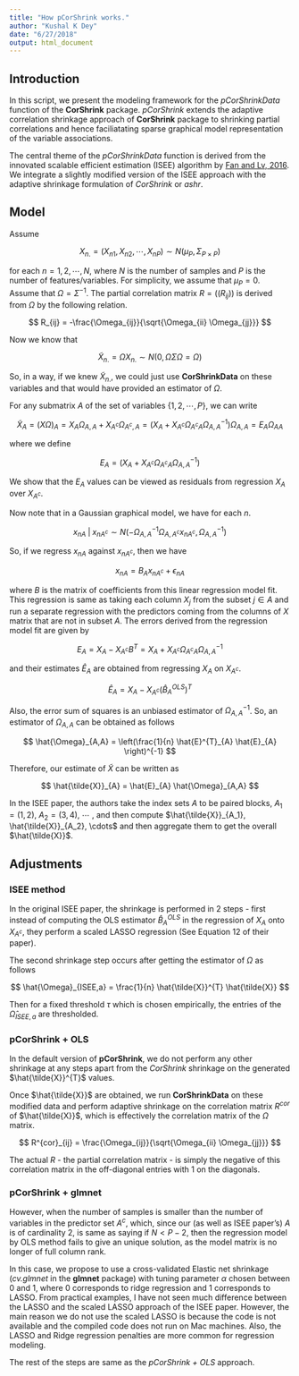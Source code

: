 ```yaml
---
title: "How pCorShrink works."
author: "Kushal K Dey"
date: "6/27/2018"
output: html_document
---
```


## Introduction

In this script, we present the modeling framework for the *pCorShrinkData* function of 
the **CorShrink** package. *pCorShrink* extends the adaptive correlation shrinkage
approach of **CorShrink** package to shrinking partial correlations and hence 
faciliatating sparse graphical model representation of the variable associations.

The central theme of the *pCorShrinkData* function is derived from the innovated
scalable efficient estimation (ISEE) algorithm by [Fan and Lv, 2016](https://projecteuclid.org/euclid.aos/1473685270). We integrate a slightly 
modified version of the ISEE approach with the adaptive shrinkage
formulation of *CorShrink* or *ashr*.

## Model

Assume 

$$ X_{n.} = \left( X_{n1}, X_{n2}, \cdots, X_{nP} \right ) \sim N \left (\mu_P, \Sigma_{P \times P} \right ) $$

for each $n=1,2,\cdots, N$, where $N$ is the number of samples and $P$ is the number of features/variables.
For simplicity, we assume that $\mu_{P} = 0$. Assume that $\Omega = \Sigma^{-1}$. The partial correlation matrix $R = ((R_{ij}))$ is derived from $\Omega$ by the following relation.

$$ R_{ij} = -\frac{\Omega_{ij}}{\sqrt{\Omega_{ii} \Omega_{jj}}} $$

Now we know that 

$$ \tilde{X}_{n.} = \Omega X_{n.} \sim N(0, \Omega \Sigma \Omega = \Omega) $$

So, in a way, if we knew $\tilde{X}_{n.}$, we could just use **CorShrinkData** on 
these variables and that would have provided an estimator of $\Omega$. 

For any submatrix $A$ of the set of variables $\left\{1, 2, \cdots, P \right \}$,
we can write 

$$ \tilde{X}_{A} = (X \Omega)_{A} = X_{A} \Omega_{A,A} + X_{A^{c}} \Omega_{A^{c},A}  = (X_{A} + X_{A^{c}}\Omega_{A^{c}A} \Omega^{-1}_{A,A}) \Omega_{A,A} = E_{A} \Omega_{AA}$$

where we define 

$$ E_{A} = (X_{A} + X_{A^{c}}\Omega_{A^{c}A} \Omega^{-1}_{A,A}) $$

We show that the $E_{A}$ values can be viewed as residuals from regression $X_{A}$ over $X_{A^{c}}$.

Now note that in a Gaussian graphical model, we have for each $n$.

$$ x_{nA} \; | \;  x_{nA^{c}}  \sim N \left ( - \Omega^{-1}_{A,A} \Omega_{A, A^{c}} x_{nA^{c}}, \Omega^{-1}_{A,A} \right)  $$

So, if we regress $x_{nA}$ against $x_{nA^{c}}$, then we have

$$ x_{nA} = B_{A} x_{nA^{c}} + \epsilon_{nA} $$

where $B$ is the matrix of coefficients from this linear regression model fit. This regression is same as
taking each column $X_{j}$ from the subset $j \in A$ and run a separate regression with the predictors coming from the columns of $X$ matrix that are not in subset $A$. The errors derived from the regression model fit are given by 

$$ E_{A} = X_{A} - X_{A^{c}} B^{T} = X_{A} + X_{A^{c}}\Omega_{A^{c}A} \Omega^{-1}_{A,A} $$

and their estimates $\hat{E}_{A}$ are obtained from regressing $X_{A}$ on $X_{A^{c}}$.

$$ \hat{E}_{A} = X_{A} - X_{A^{c}}(\hat{B}^{OLS}_{A})^{T} $$

Also, the error sum of squares is an unbiased estimator of $\Omega^{-1}_{A,A}$. So, an estimator of
$\Omega_{A,A}$ can be obtained as follows 

$$ \hat{\Omega}_{A,A} = \left(\frac{1}{n} \hat{E}^{T}_{A} \hat{E}_{A} \right)^{-1} $$

Therefore, our estimate of $\tilde{X}$ can be written as 

$$ \hat{\tilde{X}}_{A} = \hat{E}_{A} \hat{\Omega}_{A,A} $$

In the ISEE paper, the authors take the index sets $A$ to be paired blocks, $A_1 = (1,2)$, $A_2 = (3,4)$,
$\cdots$ , and then compute  $\hat{\tilde{X}}_{A_1}, \hat{\tilde{X}}_{A_2}, \cdots$ and then aggregate
them to get the overall $\hat{\tilde{X}}$.


## Adjustments 

### ISEE  method 

In the original ISEE paper, the shrinkage is performed in 2 steps - first instead of computing the OLS estimator $\hat{B}^{OLS}_{A}$ in the regression of $X_A$ onto $X_{A^{c}}$, they perform a scaled LASSO regression (See Equation 12 of their paper).

The second shrinkage step occurs after getting the estimator of $\Omega$ as follows

$$ \hat{\Omega}_{ISEE,a} = \frac{1}{n} \hat{\tilde{X}}^{T} \hat{\tilde{X}} $$

Then for a fixed threshold $\tau$ which is chosen empirically, the entries of the $\hat{\Omega}_{ISEE,a}$ are
thresholded. 


### pCorShrink + OLS

In the default version of **pCorShrink**, we do not perform any other shrinkage at any steps 
apart from the *CorShrink* shrinkage on the generated $\hat{\tilde{X}}^{T}$ values. 

Once $\hat{\tilde{X}}$ are obtained, we run **CorShrinkData** on these modified data and perform
adaptive shrinkage on the correlation matrix $R^{cor}$ of $\hat{\tilde{X}}$, which is effectively the correlation matrix of the $\Omega$ matrix.

$$ R^{cor}_{ij} = \frac{\Omega_{ij}}{\sqrt{\Omega_{ii} \Omega_{jj}}} $$

The actual $R$ - the partial correlation matrix - is simply the negative of this correlation matrix in the 
off-diagonal entries with $1$ on the diagonals. 


### pCorShrink + glmnet

However, when the number of samples is smaller than the number of variables in the predictor set $A^{c}$, 
which, since our (as well as ISEE paper's) $A$ is of cardinality $2$, is same as saying if $N < P-2$, then 
the regression model by OLS method fails to give an unique solution, as the model matrix is no longer of full column rank.

In this case, we propose to use a cross-validated Elastic net shrinkage (*cv.glmnet* in the **glmnet** package) with tuning parameter $\alpha$ chosen between $0$ and $1$, where $0$ corresponds to ridge regression and $1$ corresponds to LASSO. From practical examples, I have not seen much difference between the LASSO and the scaled LASSO approach of the ISEE paper. However, the main reason we do not use the scaled LASSO is because the code is not available and the compiled code does not run on Mac machines. Also, the LASSO and Ridge regression penalties are more common for regression modeling.

The rest of the steps are same as the *pCorShrink + OLS* approach.


























